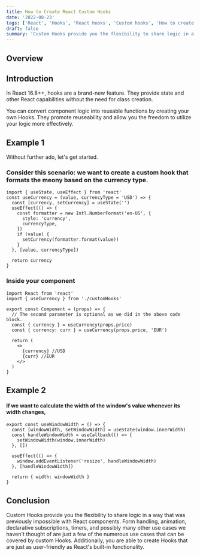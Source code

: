 ```yaml
---
title: How to Create React Custom Hooks
date: '2022-08-23'
tags: ['React', 'Hooks', 'React hooks', 'Custom hooks', 'How to create react custom hooks']
draft: false
summary: 'Custom Hooks provide you the flexibility to share logic in a way that was previously impossible with React components. Form handling, animation, declarative subscriptions, timers, and possibly many other use cases...'
---
```



<HeaderImage
  src="/static/images/hooks.webp"
  width="auto"
  height="auto"
  alt="React vs Vue illustration"
/>
## Overview

<TOCInline toc={props.toc} exclude="Overview" toHeading={2} />

## Introduction

In React 16.8++, hooks are a brand-new feature. They provide state and other React capabilities without the need for class creation.

You can convert component logic into reusable functions by creating your own Hooks. They promote reuseability and allow you the freedom to utilize your logic more effectively.

## Example 1

Without further ado, let's get started.

### Consider this scenario: we want to create a custom hook that formats the meony based on the currency type.

```tsx
import { useState, useEffect } from 'react'
const useCurrency = (value, currencyType = 'USD') => {
  const [currency, setCurrency] = useState('')
  useEffect(() => {
    const formatter = new Intl.NumberFormat('en-US', {
      style: 'currency',
      currencyType,
    })
    if (value) {
      setCurrency(formatter.format(value))
    }
  }, [value, currencyType])

  return currency
}
```

### Inside your component

```tsx
import React from 'react'
import { useCurrency } from './customHooks'

export const Component = (props) => {
  // The second parameter is optional as we did in the above code block.
  const { currency } = useCurrency(props.price)
  const { currency: curr } = useCurrency(props.price, 'EUR')

  return (
    <>
      {currency} //USD
      {curr} //EUR
    </>
  )
}
```

## Example 2

#### If we want to calculate the width of the window's value whenever its width changes,

```tsx
export const useWindowWidth = () => {
  const [windowWidth, setWindowWidth] = useState(window.innerWidth)
  const handleWindowWidth = useCallback(() => {
    setWindowWidth(window.innerWidth)
  }, [])

  useEffect(() => {
    window.addEventListener('resize', handleWindowWidth)
  }, [handleWindowWidth])

  return { width: windowWidth }
}
```

## Conclusion

Custom Hooks provide you the flexibility to share logic in a way that was previously impossible with React components. Form handling, animation, declarative subscriptions, timers, and possibly many other use cases we haven't thought of are just a few of the numerous use cases that can be covered by custom Hooks. Additionally, you are able to create Hooks that are just as user-friendly as React's built-in functionality.
